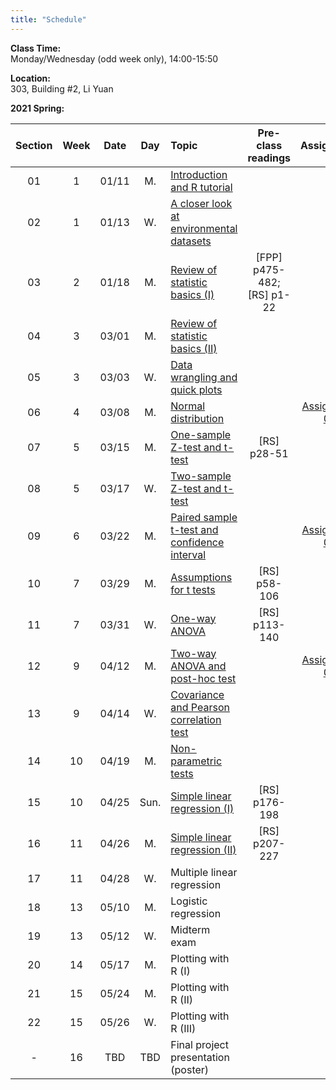 ---
title: "Schedule"
---
**Class Time:**   
Monday/Wednesday (odd week only), 14:00-15:50

**Location:**   
303, Building #2, Li Yuan

**2021 Spring:**

Section|Week|Date |Day  | Topic                                                                                      |Pre-class readings          |Assignment    |
|:----:|:--:|:---:|:---:|:-------------------------------------------------------------------------------------------|:--------------------------:|:------------:|
|01    |1   |01/11|M.   |[Introduction and R tutorial](https://zhu-group.github.io/ese335/S01.html)                  |                            |              |
|02    |1   |01/13|W.   |[A closer look at environmental datasets](https://zhu-group.github.io/ese335/S02.html)      |                            |              |
|03    |2   |01/18|M.   |[Review of statistic basics (I)](https://zhu-group.github.io/ese335/S03.html)               | [FPP] p475-482; [RS] p1-22 |              |
|04    |3   |03/01|M.   |[Review of statistic basics (II)](https://zhu-group.github.io/ese335/S04.html)              |                            |              |
|05    |3   |03/03|W.   |[Data wrangling and quick plots](https://zhu-group.github.io/ese335/S05.html)               |                            |              |
|06    |4   |03/08|M.   |[Normal distribution](https://zhu-group.github.io/ese335/S06.html)                          |                            | [Assignment 01](https://zhu-group.github.io/ese335/download/Assignment_01.pdf) |
|07    |5   |03/15|M.   |[One-sample Z-test and t-test](https://zhu-group.github.io/ese335/S07.html)                 | [RS] p28-51                |              |
|08    |5   |03/17|W.   |[Two-sample Z-test and t-test](https://zhu-group.github.io/ese335/S08.html)                 |                            |              |
|09    |6   |03/22|M.   |[Paired sample t-test and confidence interval](https://zhu-group.github.io/ese335/S09.html) |                            | [Assignment 02](https://zhu-group.github.io/ese335/download/Assignment_02.pdf) |
|10    |7   |03/29|M.   |[Assumptions for t tests](https://zhu-group.github.io/ese335/S10.html)                      | [RS] p58-106               |              |
|11    |7   |03/31|W.   |[One-way ANOVA](https://zhu-group.github.io/ese335/S11.html)                                | [RS] p113-140              |              |
|12    |9   |04/12|M.   |[Two-way ANOVA and post-hoc test](https://zhu-group.github.io/ese335/S12.html)              |                            | [Assignment 03](https://zhu-group.github.io/ese335/download/Assignment_03.pdf) |
|13    |9   |04/14|W.   |[Covariance and Pearson correlation test](https://zhu-group.github.io/ese335/S13.html)      |                            |              |
|14    |10  |04/19|M.   |[Non-parametric tests](https://zhu-group.github.io/ese335/S14.html)                         |                            |              |
|15    |10  |04/25|Sun. |[Simple linear regression (I)](https://zhu-group.github.io/ese335/S15.html)                 | [RS] p176-198              |              |
|16    |11  |04/26|M.   |[Simple linear regression (II)](https://zhu-group.github.io/ese335/S16.html)                | [RS] p207-227              |              |
|17    |11  |04/28|W.   |Multiple linear regression                  |              |              |
|18    |13  |05/10|M.   |Logistic regression                         |              |              |
|19    |13  |05/12|W.   |Midterm exam                                |              |              |
|20    |14  |05/17|M.   |Plotting with R (I)                         |              |              |
|21    |15  |05/24|M.   |Plotting with R (II)                        |              |              |
|22    |15  |05/26|W.   |Plotting with R (III)                       |              |              |  
|-     |16  |TBD  |TBD  |Final project presentation (poster)         |              |              |
